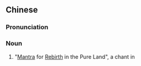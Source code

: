 ==Chinese==
{{zh-forms|type=21}}
{{wikipedia|lang=zh}}

===Pronunciation===
{{zh-pron
|m=wǎngshēngzhòu
|cat=n
}}

===Noun===
{{zh-noun}}

# {{lb|zh|Buddhism}} "[[mantra|Mantra]] for [[rebirth|Rebirth]] in the Pure Land", a chant in {{w|Pure Land Buddhism}}